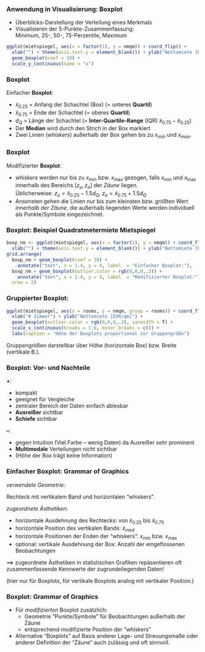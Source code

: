 ### Anwendung in Visualisierung: Boxplot

-  Überblicks-Darstellung der Verteilung eines Merkmals
-  Visualisieren der 5-Punkte-Zusammenfassung:  
   Minimum, 25-, 50-, 75-Perzentile, Maximum

```r
ggplot(mietspiegel, aes(x = factor(1), y = nmqm)) + coord_flip() +
  xlab("") + theme(axis.text.y = element_blank()) + ylab("Nettomiete [EUR/qm]") + 
  geom_boxplot(coef = 10) + 
  scale_y_continuous(name = "x")
```


### Boxplot

Einfacher **Boxplot**:
  
  - $\tilde x_{0.25}$ = Anfang der Schachtel (Box) (= unteres **Quartil**)
- $\tilde x_{0.75}$ = Ende der Schachtel (= oberes **Quartil**)
- $d_Q$ = Länge der Schachtel (= **Inter-Quartile-Range** (IQR) $\tilde x_{0.75} - \tilde x_{0.25}$)
-  Der **Median** wird durch den Strich in der Box markiert
-  Zwei Linien (*whiskers*) außerhalb der Box gehen bis
zu $x_{min}$ und $x_{max}$.

### Boxplot

Modifizierter **Boxplot**:
  
- *whiskers* werden nur bis zu $x_{\min}$ bzw. $x_{\max}$ gezogen,
falls $x_{\min}$ und $x_{\max}$ innerhalb des Bereichs $[z_u,z_o]$ der
*Zäune* liegen.  
Üblicherweise: $z_u = \tilde x_{0.25} - 1.5 d_Q$, $z_o = \tilde x_{0.75} + 1.5 d_Q$
- Ansonsten gehen die Linien nur bis zum kleinsten bzw. größten Wert *innerhalb der Zäune*, die außerhalb liegenden Werte werden individuell als Punkte/Symbole eingezeichnet.

### Boxplot: Beispiel Quadratmetermiete Mietspiegel

```r
boxp_nm <- ggplot(mietspiegel, aes(x = factor(1), y = nmqm)) + coord_flip() +
  xlab("") + theme(axis.text.y = element_blank()) + ylab("Nettomiete [EUR/qm]")
grid.arrange(
  boxp_nm + geom_boxplot(coef = 10) +
    annotate("text", x = 1.4, y = 4, label  = "Einfacher Boxplot:"),
  boxp_nm + geom_boxplot(outlier.color = rgb(0,0,0,.3)) +
    annotate("text", x = 1.4, y = 4, label  = "Modifizierter Boxplot:"),
  nrow = 2)
```

<!-- ### Boxplot:  SPSS -->
  
  <!-- SPSS-Output: -->
  <!-- \begin{center} -->
  <!-- \includegraphics[height=.8\textheight]{pics/02-boxplot1} -->
  <!-- \end{center} -->
  
  
### Gruppierter Boxplot: 
  
```r
ggplot(mietspiegel, aes(x = rooms, y = nmqm, group = rooms)) + coord_flip() +
  xlab("# Zimmer") + ylab("Nettomiete [EUR/qm]") + 
  geom_boxplot(outlier.color = rgb(0,0,0,.3), varwidth = T) + 
  scale_x_continuous(breaks = 1:8, minor_breaks = c()) + 
  labs(caption = "Höhe der Boxplots proportional zur Gruppengröße")
```

\footnotesize Gruppengrößen darstellbar über Höhe (horizontale Box) bzw. Breite (vertikale B.).

### Boxplot: Vor- und Nachteile

**+**:
  
-  kompakt
-  geeignet für Vergleiche
- zentraler Bereich der Daten einfach ablesbar
-  **Ausreißer** sichtbar
-  **Schiefe** sichtbar


**--**:
  
  -  gegen Intuition (Viel Farbe -- wenig Daten) da Ausreißer sehr prominent
-  **Multimodale** Verteilungen nicht sichtbar
-  (Höhe der Box trägt keine Information)


### Einfacher Boxplot: Grammar of Graphics

*verwendete Geometrie:*  

Rechteck mit vertikalem Band und horizontalen "whiskers".

*zugeordnete Ästhetiken:*  

- horizontale Ausdehnung des Rechtecks: von $\tilde x_{0.25}$ bis $\tilde x_{0.75}$
- horizontale Position des vertikalen Bands: $\tilde x_{med}$
- horizontale Positionen der Enden der "whiskers": $x_{\min}$ bzw. $x_{\max}$
- optional: vertikale Ausdehnung der Box: Anzahl der eingeflossenen Beobachtungen

$\implies$ zugeordnete Ästhetiken in statistischen Grafiken repäsentieren oft zusammenfassende Kennwerte der zugrundeliegenden Daten!  


\scriptsize (hier nur für \textit{einfachen, horizontale} Boxplots, für vertikale Boxplots analog mit vertikaler Position.)


### Boxplot: Grammar of Graphics

- Für *modifizierten* Boxplot zusätzlich:
  - Geometrie "Punkte/Symbole" für Beobachtungen außerhalb der Zäune 
  - entsprechend modifizierte Position der "whiskers"

- Alternative "Boxplots" auf Basis anderer Lage- und Streuungsmaße oder anderer Definition der "Zäune" auch zulässig und oft sinnvoll.

